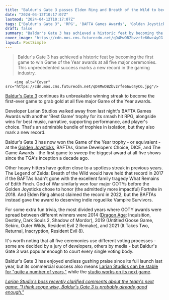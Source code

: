 ```yaml
---
title: "Baldur's Gate 3 passes Elden Ring and Breath of the Wild to become first game to win all five major GOTY awards"
date: "2024-04-12T10:17:07Z"
lastmod: "2024-04-12T10:17:07Z"
tags: ["Baldur's Gate 3", 'RPG', 'BAFTA Games Awards', 'Golden Joysticks', 'Game Developers Choice', 'DICE', 'The Game Awards', 'Dragon Age', 'Destiny', 'Dark Souls 2', 'Shadow of Mordor', 'Untitled Goose Game', 'Sekiro', 'Outer Wilds', 'Resident Evil 2 Remake', 'It Takes Two', 'Returnal', 'Inscryption', 'Resident Evil 8']
draft: false
summary: "Baldur's Gate 3 has achieved a historic feat by becoming the first game to win Game of the Year awards at all five major ceremonies. This unprecedented success marks a new record in the gaming industry."
cover_image: "https://cdn.mos.cms.futurecdn.net/qD4MwDBZbvzrfe66wc4yCG.jpg" 
layout: PostSimple
---
```

> Baldur's Gate 3 has achieved a historic feat by becoming the first game to win Game of the Year awards at all five major ceremonies. This unprecedented success marks a new record in the gaming industry.


        <img alt="Cover" src="https://cdn.mos.cms.futurecdn.net/qD4MwDBZbvzrfe66wc4yCG.jpg"/>
        
[Baldur's Gate 3](https://www.gamesradar.com/baldurs-gate-3-guide/) continues its unbreakable winning streak to become the first-ever game to grab gold at all five major Game of the Year awards.

Developer Larian Studios walked away from last night's BAFTA Games Awards with another 'Best Game' trophy for its smash hit RPG, alongside wins for best music, narrative, supporting performance, and player's choice. That's an admirable bundle of trophies in isolation, but they also mark a new record. 

Baldur's Gate 3 has now won the Game of the Year trophy - or equivalent - at the [Golden Joysticks](https://www.gamesradar.com/baldurs-gate-3-ultimate-goty-gja-2023/), BAFTAs, Game Developers Choice, DICE, and The Game Awards - the first game to sweep the biggest award at all five shows since the TGA's inception a decade ago. 

Other heavy hitters have gotten close to a spotless streak in previous years. The Legend of Zelda: Breath of the Wild would have held that record in 2017 if the BAFTAs hadn't gone with the excellent family tragedy What Remains of Edith Finch. God of War similarly won four major GOTYs before the Golden Joysticks chose to honor (the admittedly more impactful) Fortnite in 2018. And Elden Ring almost claimed the record in 2022, but the BAFTAs instead gave the award to deserving indie roguelike Vampire Survivors. 

For some extra fun trivia, the most divided years where GOTY awards were spread between different winners were 2014 ([Dragon Age](https://www.gamesradar.com/uk/tag/dragon-age/): Inquisition, Destiny, Dark Souls 2, Shadow of Mordor), 2019 (Untitled Goose Game, Sekiro, Outer Wilds, Resident Evil 2 Remake), and 2021 (It Takes Two, Returnal, Inscryption, Resident Evil 8).

It's worth noting that all five ceremonies use different voting processes - some are decided by a jury of developers, others by media - but Baldur's Gate 3 was popular enough to court every single voting body.

Baldur's Gate 3 has enjoyed endless gushing praise since its full launch last year, but its commercial success also means [Larian Studios can be stable for "quite a number of years,"](https://www.gamesradar.com/after-baldurs-gate-3s-unexpected-success-larian-boss-says-the-studio-is-good-for-quite-a-number-of-years/) while the [studio works on its next game](https://www.gamesradar.com/filled-with-ideas-for-whats-next-baldurs-gate-3-developer-has-two-games-that-we-want-to-make-and-lots-of-concepts/).

[<em>Larian Studio's boss recently clarified comments about the team's next game: "I think scope wise, Baldur's Gate 3 is probably already good enough."</em>](https://www.gamesradar.com/larian-boss-clarifies-comments-about-the-studios-next-game-i-think-scope-wise-baldurs-gate-3-is-probably-already-good-enough/)
        